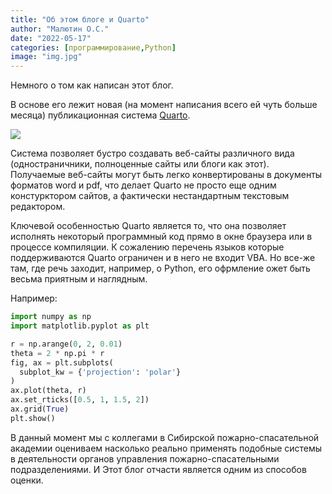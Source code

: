 ```yaml
---
title: "Об этом блоге и Quarto"
author: "Малютин О.С."
date: "2022-05-17"
categories: [программирование,Python]
image: "img.jpg"
---
```


Немного о том как написан этот блог.

В основе его лежит новая (на момент написания всего ей чуть больше месяца) публикационная система [Quarto](https://quarto.org/).

![](img.jpg)

Система позволяет бустро создавать веб-сайты различного вида (одностраничники, полноценные сайты или блоги как этот). Получаемые веб-сайты могут быть легко конвертированы в документы форматов word и pdf, что делает Quarto не просто еще одним констурктором сайтов, а фактически нестандартным текстовым редактором.

Ключевой особенностью Quarto является то, что она позволяет исполнять некоторый программный код прямо в окне браузера или в процессе компиляции. К сожалению перечень языков которые поддерживаются Quarto ограничен и в него не входит VBA. Но все-же там, где речь заходит, например, о Python, его офрмление ожет быть весьма приятным и наглядным.

Например:

```python
import numpy as np
import matplotlib.pyplot as plt

r = np.arange(0, 2, 0.01)
theta = 2 * np.pi * r
fig, ax = plt.subplots(
  subplot_kw = {'projection': 'polar'} 
)
ax.plot(theta, r)
ax.set_rticks([0.5, 1, 1.5, 2])
ax.grid(True)
plt.show()
```

В данный момент мы с коллегами в Сибирской пожарно-спасательной академии оцениваем насколько реально применять подобные системы в деятельности органов управления пожарно-спасательными подразделениями. И Этот блог отчасти является одним из способов оценки.